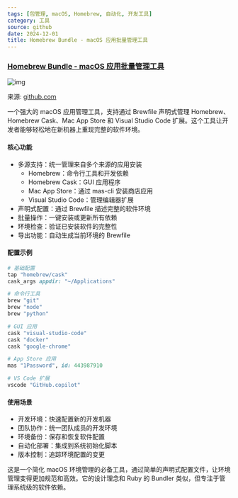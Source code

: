 ```yaml
---
tags: [包管理, macOS, Homebrew, 自动化, 开发工具]
category: 工具
source: github
date: 2024-12-01
title: Homebrew Bundle - macOS 应用批量管理工具
---
```


### [Homebrew Bundle - macOS 应用批量管理工具](https://github.com/Homebrew/homebrew-bundle)

![img](https://img.mengpeng.tech/i/2024/12/07/675445381ddf7.webp)

来源: [github.com](https://github.com/Homebrew/homebrew-bundle)

一个强大的 macOS 应用管理工具，支持通过 Brewfile 声明式管理 Homebrew、Homebrew Cask、Mac App Store 和 Visual Studio Code 扩展。这个工具让开发者能够轻松地在新机器上重现完整的软件环境。

#### 核心功能
- 多源支持：统一管理来自多个来源的应用安装
  - Homebrew：命令行工具和开发依赖
  - Homebrew Cask：GUI 应用程序
  - Mac App Store：通过 mas-cli 安装商店应用
  - Visual Studio Code：管理编辑器扩展
- 声明式配置：通过 Brewfile 描述完整的软件环境
- 批量操作：一键安装或更新所有依赖
- 环境检查：验证已安装软件的完整性
- 导出功能：自动生成当前环境的 Brewfile

#### 配置示例
```ruby
# 基础配置
tap "homebrew/cask"
cask_args appdir: "~/Applications"

# 命令行工具
brew "git"
brew "node"
brew "python"

# GUI 应用
cask "visual-studio-code"
cask "docker"
cask "google-chrome"

# App Store 应用
mas "1Password", id: 443987910

# VS Code 扩展
vscode "GitHub.copilot"
```

#### 使用场景
- 开发环境：快速配置新的开发机器
- 团队协作：统一团队成员的开发环境
- 环境备份：保存和恢复软件配置
- 自动化部署：集成到系统初始化脚本
- 版本控制：追踪环境配置的变更

这是一个简化 macOS 环境管理的必备工具，通过简单的声明式配置文件，让环境管理变得更加规范和高效。它的设计理念和 Ruby 的 Bundler 类似，但专注于管理系统级的软件依赖。 